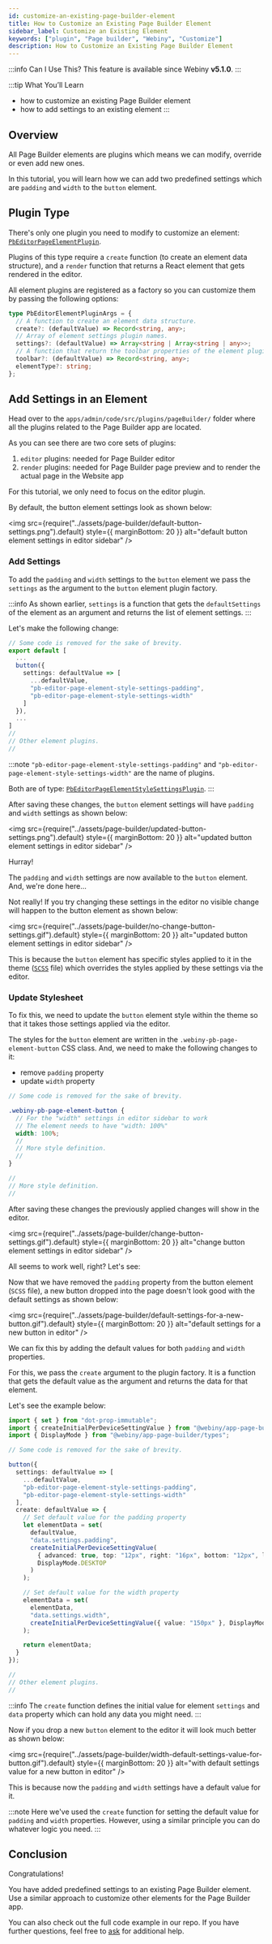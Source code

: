 ```yaml
---
id: customize-an-existing-page-builder-element
title: How to Customize an Existing Page Builder Element
sidebar_label: Customize an Existing Element
keywords: ["plugin", "Page builder", "Webiny", "Customize"]
description: How to Customize an Existing Page Builder Element
---
```


<!-- Include this when needed (e.g. when explaining a feature that was introduced in a specific Webiny version) -->

:::info Can I Use This?
This feature is available since Webiny **v5.1.0**.
:::

<!-- Always include this section on top of the page. -->

:::tip What You’ll Learn

- how to customize an existing Page Builder element
- how to add settings to an existing element
:::

## Overview

All Page Builder elements are plugins which means we can modify, override or even add new ones.
<!-- TODO: Add an info section about What are plugins? And how we use them in Webiny? -->
In this tutorial, you will learn how we can add two predefined settings which are `padding` and `width` to the `button` element.

## Plugin Type

There's only one plugin you need to modify to customize an element: [`PbEditorPageElementPlugin`](/docs/references/page-builder/plugins#pb-editor-page-element).

Plugins of this type require a `create` function (to create an element data structure), and a `render` function that returns a React element that gets rendered in the editor.

All element plugins are registered as a factory so you can customize them by passing the following options:

```ts title="@webiny/app-page-builder/types"
type PbEditorElementPluginArgs = {
  // A function to create an element data structure.
  create?: (defaultValue) => Record<string, any>;
  // Array of element settings plugin names.
  settings?: (defaultValue) => Array<string | Array<string | any>>;
  // A function that return the toolbar properties of the element plugin.
  toolbar?: (defaultValue) => Record<string, any>;
  elementType?: string;
};
```

## Add Settings in an Element

Head over to the `apps/admin/code/src/plugins/pageBuilder/` folder where all the plugins related to the Page Builder app are located.

As you can see there are two core sets of plugins:

1. `editor` plugins: needed for Page Builder editor
2. `render` plugins: needed for Page Builder page preview and to render the actual page in the Website app

For this tutorial, we only need to focus on the editor plugin.

By default, the button element settings look as shown below:

<!-- vale off -->

<img
  src={require("../assets/page-builder/default-button-settings.png").default}
  style={{ marginBottom: 20 }}
  alt="default button element settings in editor sidebar"
/>

<!-- vale on -->

### Add Settings

To add the `padding` and `width` settings to the `button` element we pass the `settings` as the argument to the `button` element plugin factory.

:::info
As shown earlier, `settings` is a function that gets the `defaultSettings` of the element as an argument and returns the list of element settings.
:::

Let's make the following change:

```ts title="apps/admin/code/src/plugins/pageBuilder/editorPlugins.ts"
// Some code is removed for the sake of brevity.
export default [
  ...
  button({
    settings: defaultValue => [
      ...defaultValue,
      "pb-editor-page-element-style-settings-padding",
      "pb-editor-page-element-style-settings-width"
    ]
  }),
  ...
]
//
// Other element plugins.
//
```
:::note
`"pb-editor-page-element-style-settings-padding"` and `"pb-editor-page-element-style-settings-width"`
are the name of plugins.

Both are of type: [`PbEditorPageElementStyleSettingsPlugin`](/docs/references/page-builder/plugins#pb-editor-page-element-style-settings).
:::

After saving these changes, the `button` element settings will have `padding` and `width` settings as shown below:

<!-- vale off -->

<img
  src={require("../assets/page-builder/updated-button-settings.png").default}
  style={{ marginBottom: 20 }}
  alt="updated button element settings in editor sidebar"
/>

<!-- vale on -->

Hurray!

The `padding` and `width` settings are now available to the `button` element. And, we're done here...

Not really! If you try changing these settings in the editor no visible change will happen to the button element as shown below:

<!-- vale off -->

<img
  src={require("../assets/page-builder/no-change-button-settings.gif").default}
  style={{ marginBottom: 20 }}
  alt="updated button element settings in editor sidebar"
/>

<!-- vale on -->

This is because the `button` element has specific styles applied to it in the theme ([`SCSS`](https://github.com/webiny/webiny-js/blob/next/apps/theme/pageBuilder/styles/elements/button.scss#L50) file)
which overrides the styles applied by these settings via the editor.

### Update Stylesheet

To fix this, we need to update the `button` element style within the theme
so that it takes those settings applied via the editor.
<!-- TODO: Add link to the theme article. -->

The styles for the `button` element are written in the `.webiny-pb-page-element-button` CSS class.
And, we need to make the following changes to it:

- remove `padding` property
- update `width` property

```scss title="apps/theme/pageBuilder/styles/elements/button.scss"
// Some code is removed for the sake of brevity.

.webiny-pb-page-element-button {
  // For the "width" settings in editor sidebar to work
  // The element needs to have "width: 100%"
  width: 100%;
  //
  // More style definition.
  //
}

//
// More style definition.
//
```

After saving these changes the previously applied changes will show in the editor.

<!-- vale off -->

<img
  src={require("../assets/page-builder/change-button-settings.gif").default}
  style={{ marginBottom: 20 }}
  alt="change button element settings in editor sidebar"
/>

<!-- vale on -->

All seems to work well, right? Let's see:

Now that we have removed the `padding` property from the button element (`SCSS` file),
a new button dropped into the page doesn't look good with the default settings as shown below:

<!-- vale off -->

<img
  src={require("../assets/page-builder/default-settings-for-a-new-button.gif").default}
  style={{ marginBottom: 20 }}
  alt="default settings for a new button in editor"
/>

<!-- vale on -->

We can fix this by adding the default values for both `padding` and `width` properties.

For this, we pass the `create` argument to the plugin factory.
It is a function that gets the default value as the argument and returns the data for that element.

Let's see the example below:

```ts {13-32} title="apps/admin/code/src/plugins/pageBuilder/editorPlugins.ts"
import { set } from "dot-prop-immutable";
import { createInitialPerDeviceSettingValue } from "@webiny/app-page-builder/editor/plugins/elementSettings/elementSettingsUtils";
import { DisplayMode } from "@webiny/app-page-builder/types";

// Some code is removed for the sake of brevity.

button({
  settings: defaultValue => [
    ...defaultValue,
    "pb-editor-page-element-style-settings-padding",
    "pb-editor-page-element-style-settings-width"
  ],
  create: defaultValue => {
    // Set default value for the padding property
    let elementData = set(
      defaultValue,
      "data.settings.padding",
      createInitialPerDeviceSettingValue(
        { advanced: true, top: "12px", right: "16px", bottom: "12px", left: "16px" },
        DisplayMode.DESKTOP
      )
    );

    // Set default value for the width property
    elementData = set(
      elementData,
      "data.settings.width",
      createInitialPerDeviceSettingValue({ value: "150px" }, DisplayMode.DESKTOP)
    );

    return elementData;
  }
});

//
// Other element plugins.
//
```

:::info
The `create` function defines the initial value for element `settings` and `data` property which can hold any data you might need.
:::

Now if you drop a new `button` element to the editor it will look much better as shown below:

<!-- vale off -->

<img
  src={require("../assets/page-builder/width-default-settings-value-for-button.gif").default}
  style={{ marginBottom: 20 }}
  alt="with default settings value for a new button in editor"
/>

<!-- vale on -->

This is because now the `padding` and `width` settings have a default value for it.

:::note
Here we've used the `create` function for setting the default value for `padding` and `width` properties.
However, using a similar principle you can do whatever logic you need.
:::

## Conclusion

Congratulations!

You have added predefined settings to an existing Page Builder element.
Use a similar approach to customize other elements for the Page Builder app.

You can also check out the full code example in our repo. If you have further questions, feel free to [ask](https://www.webiny.com/slack/) for additional help.
